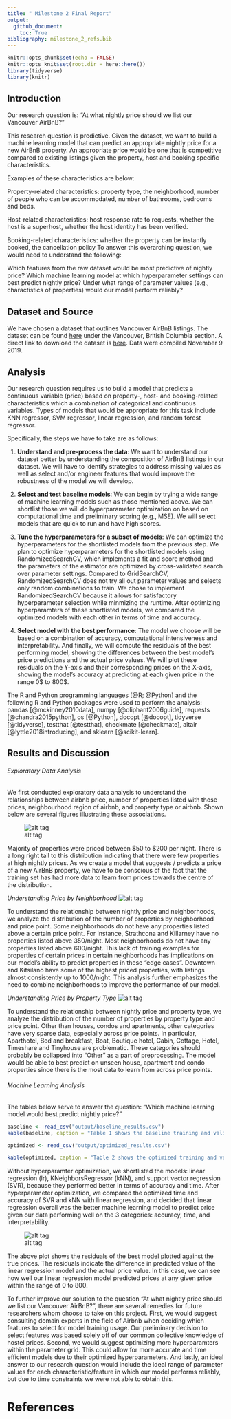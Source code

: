 ```yaml
---
title: " Milestone 2 Final Report"
output: 
  github_document:
    toc: True
bibliography: milestone_2_refs.bib
---
```


```r
knitr::opts_chunk$set(echo = FALSE)
knitr::opts_knit$set(root.dir = here::here())
library(tidyverse)
library(knitr)
```

## Introduction

Our research question is: "At what nightly price should we list our Vancouver AirBnB?" 

This research question is predictive. Given the dataset, we want to build a machine learning model that can predict an appropriate nightly price for a new AirBnB property. An appropriate price would be one that is competitive compared to existing listings given the property, host and booking specific characteristics. 

Examples of these characteristics are below:

Property-related characteristics: property type, the neighborhood, number of people who can be accommodated, number of bathrooms, bedrooms and beds.

Host-related characteristics: host response rate to requests, whether the host is a superhost, whether the host identity has been verified.

Booking-related characteristics: whether the property can be instantly booked, the cancellation policy
To answer this overarching question, we would need to understand the following:

Which features from the raw dataset would be most predictive of nightly price?
Which machine learning model at which hyperparameter settings can best predict nightly price?
Under what range of parameter values (e.g., charactistics of properties) would our model perform reliably?

## Dataset and Source

We have chosen a dataset that outlines Vancouver AirBnB listings. The dataset can be found [here](http://insideairbnb.com/get-the-data.html) under the Vancouver, British Columbia section. A direct link to download the dataset is [here](http://data.insideairbnb.com/canada/bc/vancouver/2019-11-09/data/listings.csv.gz). Data were compiled November 9 2019.

## Analysis

Our research question requires us to build a model that predicts a continuous variable (price) based on property-, host- and booking-related characteristics which a combination of categorical and continuous variables. Types of models that would be appropriate for this task include KNN regressor, SVM regressor, linear regression, and random forest regressor.

Specifically, the steps we have to take are as follows:

1. **Understand and pre-process the data**: We want to understand our dataset better by understanding the composition of AirBnB listings in our dataset. We will have to identify strategies to address missing values as well as select and/or engineer features that would improve the robustness of the model we will develop. 

2. **Select and test baseline models**: We can begin by trying a wide range of machine learning models such as those mentioned above. We can shortlist those we will do hyperparameter optimization on based on computational time and preliminary scoring (e.g., MSE). We will select models that are quick to run and have high scores.

3. **Tune the hyperparameters for a subset of models**: We can optimize the hyperparameters for the shortlisted models from the previous step. We plan to optimize hyperparameters for the shortlisted models using RandomizedSearchCV, which implements a fit and score method and the parameters of the estimator are optimized by cross-validated search over parameter settings. Compared to GridSearchCV, RandomizedSearchCV does not try all out parameter values and selects only random combinations to train. We chose to implement RandomizedSearchCV because it allows for satisfactory hyperparameter selection while minmizing the runtime. After optimizing hyperparamters of these shortlisted models, we compared the optimized models with each other in terms of time and accuracy.

4. **Select model with the best performance**: The model we choose will be based on a combination of accuracy, computational intensiveness and interpretability. And finally, we will compute the residuals of the best performing model, showing the differences between the best model's price predictions and the actual price values. We will plot these residuals on the Y-axis and their corresponding prices on the X-axis, showing the model's accuracy at predicting at each given price in the range 0$ to 800$.

The R and Python programming languages [@R; @Python] and the following R and Python packages were used to perform the analysis: pandas [@mckinney2010data], numpy [@oliphant2006guide], requests [@chandra2015python], os [@Python], docopt [@docopt], tidyverse [@tidyverse], testthat [@testthat], checkmate [@checkmate], altair [@lyttle2018introducing], and sklearn [@scikit-learn].

## Results and Discussion

###### Exploratory Data Analysis

We first conducted exploratory data analysis to understand the relationships between airbnb price, number of properties listed with those prices, neighbourhood region of airbnb, and property type or airbnb. Shown below are several figures illustrating these associations.

![alt tag](../output/number_of_properties_by_price.png)

Majority of properties were priced between $50 to $200 per night. There is a long right tail to this distribution indicating that there were few properties at high nightly prices. As we create a model that suggests / predicts a price of a new AirBnB property, we have to be conscious of the fact that the training set has had more data to learn from prices towards the centre of the distribution.

*Understanding Price by Neighborhood*
![alt tag](../output/neighborhoods.png)


To understand the relationship between nightly price and neighborhoods, we analyze the distribution of the number of properties by neighborhood and price point. Some neighborhoods do not have any properties listed above a certain price point. For instance, Strathcona and Killarney have no properties listed above 350/night. Most neighborhoods do not have any properties listed above 600/night. This lack of training examples for properties of certain prices in certain neighborhoods has implications on our model's ability to predict properties in these "edge cases". Downtown and Kitsilano have some of the highest priced properties, with listings almost consistently up to 1000/night.
This analysis further emphasizes the need to combine neighborhoods to improve the performance of our model.

*Understanding Price by Property Type*
![alt tag](../output/price_by_property_type.png)

To understand the relationship between nightly price and property type, we analyze the distribution of the number of properties by property type and price point. Other than houses, condos and apartments, other categories have very sparse data, especially across price points. In particular, Aparthotel, Bed and breakfast, Boat, Boutique hotel, Cabin, Cottage, Hotel, Timeshare and Tinyhouse are problematic. These categories should probably be collapsed into "Other" as a part of preprocessing. The model would be able to best predict on unseen house, apartment and condo properties since there is the most data to learn from across price points.

###### Machine Learning Analysis
The tables below serve to answer the question: "Which machine learning model would best predict nightly price?"

```r
baseline <- read_csv("output/baseline_results.csv")
kable(baseline, caption = "Table 1 shows the baseline training and validation mean squared errors and training and validation learning time.")
```

```r
optimized <- read_csv("output/optimized_results.csv")

kable(optimized, caption = "Table 2 shows the optimized training and validation mean squared errors and training and validation learning time.")

```
Without hyperparamter optimization, we shortlisted the models: linear regression (lr), KNeighborsRegressor (kNN), and support vector regression (SVR), because they performed better in terms of accuracy and time. After hyperparameter optimization, we compared the optimized time and accuracy of SVR and kNN with linear regression, and decided that linear regression overall was the better machine learning model to predict price given our data performing well on the 3 categories: accuracy, time, and interpretability.

![alt tag](../output/residual_plot.png)

The above plot shows the residuals of the best model plotted against the true prices. The residuals indicate the difference in predicted value of the linear regression model and the actual price value. In this case, we can see how well our linear regression model predicted prices at any given price within the range of 0 to 800. 

To further improve our solution to the question "At what nightly price should we list our Vancouver AirBnB?", there are several remedies for future researchers whom choose to take on this project. First, we would suggest consulting domain experts in the field of Airbnb when deciding which features to select for model training usage. Our preliminary decision to select features was based solely off of our common collective knowledge of hostel prices. Second, we would suggest optimizing more hyperparamters within the parameter grid. This could allow for more accurate and time efficient models due to their optimized hyperparameters. And lastly, an ideal answer to our research question would include the ideal range of parameter values for each characteristic/feature in which our model performs reliably, but due to time constraints we were not able to obtain this.

# References

